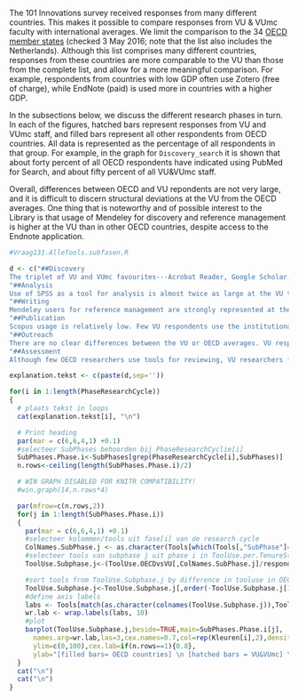 <!-- # VU&VUmc vs OECD countries -->

The 101 Innovations survey received responses from many different countries. This makes it possible to compare responses from VU & VUmc faculty with international averages. We limit the comparison to the 34 [OECD member states](http://www.oecd.org/about/membersandpartners/list-oecd-member-countries.htm) (checked 3 May 2016; note that the list also includes the Netherlands). Although this list comprises many different countries, responses from these  countries are more comparable to the VU than those from the complete list, and allow for a more meaningful comparison. For example, respondents from countries with low GDP often use Zotero (free of charge), while EndNote (paid) is used more in countries with a higher GDP.

In the subsections below, we discuss the different research phases in turn. In each of the figures, hatched bars represent responses from VU and VUmc staff, and filled bars represent all other respondents from OECD countries. All data is represented as the percentage of all respondents in that group. For example, in the graph for `Discovery_search` it is shown that about forty percent of all OECD respondents have indicated using PubMed for Search, and about fifty percent of all VU&VUmc staff.

Overall, differences between OECD and VU repondents are not very large, and it is difficult to discern structural deviations at the VU from the OECD averages. One thing that is noteworthy and of possible interest to the Library is that usage of Mendeley for discovery and reference management is higher at the VU than in other OECD countries, despite access to the Endnote application.

<!--
 - betere legenda maken;
 - axis-beschrijving kan veel korter;
 - y axis beter op (25-)50-(75-)100 %?
 - OECD=incl Nederland?
 - why are some graphs so much higher?
-->


```r
#Vraag131.AlleTools.subfasen.R

d <- c("##Discovery
The triplet of VU and VUmc favourites---Acrobat Reader, Google Scholar, institutional access--- are popular in the OECD as well. For searching, PubMed and Mendeley are used more often by VU staff, while Scopus is used less (no surprise here, since the VU has no subscription at the time of the survey).",
"##Analysis
Use of SPSS as a tool for analysis is almost twice as large at the VU than for the OECD average.",
"##Writing
Mendeley users for reference management are strongly represented at the VU. The preference for Mendeley is at the expense of all other tools except Endnote. For writing, VU respondents are relatively traditional, with high usage of MS Word and low usage of Google Docs and LaTeX.",
"##Publication
Scopus usage is relatively low. Few VU respondents use the institutional repository for archival.",
"##Outreach
There are no clear differences between the VU or OECD averages. VU respondents seem to use more tools for outreach to the general public (mainly through Twitter, WordPress, and the Wikipedia), but differences are not substantial",
"##Assessment
Although few OECD researchers use tools for reviewing, VU researchers fall below this international average. For measuring impact, AltMetric is less popular with VU researchers than in the OECD. The lower use of Scopus also stands out, but Scopus is not supported at the VU.")

explanation.tekst <- c(paste(d,sep=''))

for(i in 1:length(PhaseResearchCycle))
{
  # plaats tekst in loops
  cat(explanation.tekst[i], "\n")

  # Print heading
  par(mar = c(6,6,4,1) +0.1)
  #selecteer SubPhases behoorden bij PhaseResearchCyclie[i]
  SubPhases.Phase.i<-SubPhases[grep(PhaseResearchCycle[i],SubPhases)]
  n.rows<-ceiling(length(SubPhases.Phase.i)/2)

  # WIN GRAPH DISABLED FOR KNITR COMPATIBILITY!
  #win.graph(14,n.rows*4)

  par(mfrow=c(n.rows,2))
  for(j in 1:length(SubPhases.Phase.i))
  {
    par(mar = c(6,6,4,1) +0.1)
    #selecteer kolommen/tools uit fase[i] van de research cycle
    ColNames.SubPhase.j <- as.character(Tools[which(Tools[,"SubPhase"]==SubPhases.Phase.i[j]),"Variable.name"])
    #selecteer tools van subphase j uit phase i in ToolUse.per.TenureStatus
    ToolUse.Subphase.j<-(ToolUse.OECDvsVU[,ColNames.SubPhase.j]/respondenten.OECDvsVU)*100

    #sort tools from ToolUse.Subphase.j by difference in tooluse in OECD-countries
    ToolUse.Subphase.j<-ToolUse.Subphase.j[,order(-ToolUse.Subphase.j[1,])]
    #define axis labels
    labs <- Tools[match(as.character(colnames(ToolUse.Subphase.j)),Tools[,"Variable.name"]),"Tool.name"]
    wr.lab <- wrap.labels(labs, 10)
    #plot
    barplot(ToolUse.Subphase.j,beside=TRUE,main=SubPhases.Phase.i[j],
      names.arg=wr.lab,las=3,cex.names=0.7,col=rep(Kleuren[i],2),density=c(1000,20),
      ylim=c(0,100),cex.lab=if(n.rows==1){0.8},
      ylab="[filled bars= OECD countries] \n [hatched bars = VU&VUmc] \n % tool users")
  }
  cat("\n")
  cat("\n")
}
```
